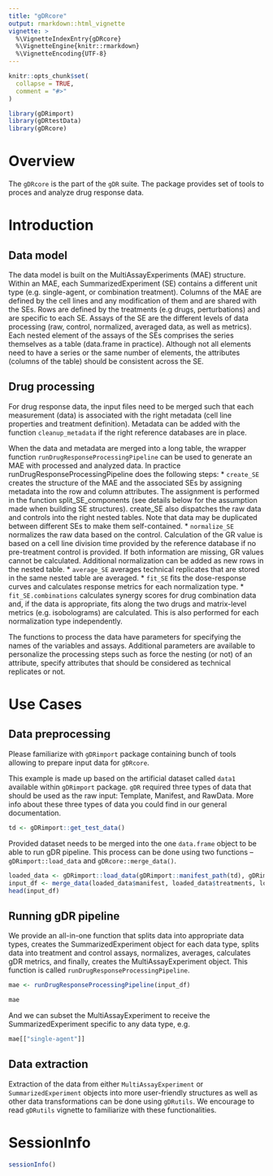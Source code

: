 ```yaml
---
title: "gDRcore"
output: rmarkdown::html_vignette
vignette: >
  %\VignetteIndexEntry{gDRcore}
  %\VignetteEngine{knitr::rmarkdown}
  %\VignetteEncoding{UTF-8}
---
```


```r
knitr::opts_chunk$set(
  collapse = TRUE,
  comment = "#>"
)
```

```r
library(gDRimport)
library(gDRtestData)
library(gDRcore)
```

# Overview
The `gDRcore` is the part of the `gDR` suite. The package provides set of tools to proces and analyze drug response data.


# Introduction

## Data model
The data model is built on the MultiAssayExperiments (MAE) structure. Within an MAE, each SummarizedExperiment (SE) contains a different
unit type (e.g. single-agent, or combination treatment). Columns of the MAE are defined by the cell lines and any modification of them
and are shared with the SEs. Rows are defined by the treatments (e.g drugs, perturbations) and are specific to each SE. Assays of the
SE are the different levels of data processing (raw, control, normalized, averaged data, as well as metrics). Each nested element of
the assays of the SEs comprises the series themselves as a table (data.frame in practice). Although not all elements need to have
a series or the same number of elements, the attributes (columns of the table) should be consistent across the SE.

## Drug processing 
For drug response data, the input files need to be merged such that each measurement (data) is associated with the right metadata (cell line properties and treatment definition). Metadata can be added with the function `cleanup_metadata` if the right reference databases are in place.

When the data and metadata are merged into a long table, the wrapper function `runDrugResponseProcessingPipeline` can be used to generate an MAE with processed and analyzed data. In practice runDrugResponseProcessingPipeline does the following steps:
* `create_SE` creates the structure of the MAE and the associated SEs by assigning metadata into the row and column attributes. The assignment is performed in the function split_SE_components (see details below for the assumption made when building SE structures).
create_SE also dispatches the raw data and controls into the right nested tables. Note that data may be duplicated between different SEs to make them self-contained.
* `normalize_SE` normalizes the raw data based on the control. Calculation of the GR value is based on a cell line division time provided by the reference database if no pre-treatment control is provided. If both information are missing, GR values cannot be calculated. Additional normalization can be added as new rows in the nested table.
* `average_SE` averages technical replicates that are stored in the same nested table are averaged.
* `fit_SE` fits the dose-response curves and calculates response metrics for each normalization type.
* `fit_SE.combinations` calculates synergy scores for drug combination data and, if the data is appropriate, fits along the two drugs and matrix-level metrics (e.g. isobolograms) are calculated. This is also performed for each normalization type independently.

The functions to process the data have parameters for specifying the names of the variables and assays. Additional parameters are available to personalize the processing steps such as force the nesting (or not) of an attribute, specify attributes that should be considered as technical replicates or not.

# Use Cases

## Data preprocessing
Please familiarize with `gDRimport` package containing bunch of tools allowing to prepare input data for `gDRcore`.

This example is made up based on the artificial dataset called `data1` available within `gDRimport` package. `gDR` required three types of data
that should be used as the raw input: Template, Manifest, and RawData. More info about these three types of data you could find in our general
documentation.


```r
td <- gDRimport::get_test_data()
```

Provided dataset needs to be merged into the one `data.frame` object to be able to run gDR pipeline. This process can be done using two functions --
`gDRimport::load_data` and `gDRcore::merge_data()`.

```r
loaded_data <- gDRimport::load_data(gDRimport::manifest_path(td), gDRimport::template_path(td), gDRimport::result_path(td))
input_df <- merge_data(loaded_data$manifest, loaded_data$treatments, loaded_data$data)
head(input_df)
```

## Running gDR pipeline

We provide an all-in-one function that splits data into appropriate data types, creates the SummarizedExperiment object for each data type, splits data into treatment and control assays, normalizes, averages, calculates gDR metrics, and finally, creates the MultiAssayExperiment object. This function is called `runDrugResponseProcessingPipeline`.


```r
mae <- runDrugResponseProcessingPipeline(input_df)
```

```r
mae
```
And we can subset the MultiAssayExperiment to receive the SummarizedExperiment specific to any data type, e.g.

```r
mae[["single-agent"]]
```


## Data extraction
Extraction of the data from either `MultiAssayExperiment` or `SummarizedExperiment` objects into more user-friendly structures as well as other data transformations can be done using `gDRutils`. We encourage to read `gDRutils` vignette to familiarize with these functionalities.

# SessionInfo {-}

```r
sessionInfo()
```

